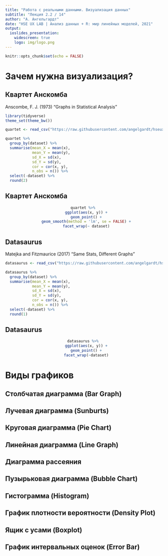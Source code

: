 ```yaml
---
title: "Работа с реальными данными. Визуализация данных"
subtitle: "Лекция 2.2 / 14"
author: "А. Ангельгардт"
date: "HSE UX LAB | Анализ данных + R: мир линейных моделей, 2021"
output: 
  ioslides_presentation:
    widescreen: true
    logo: img/logo.png
---
```


```r
knitr::opts_chunk$set(echo = FALSE)
```

# Зачем нужна визуализация?

## Квартет Анскомба

Anscombe, F. J. (1973) “Graphs in Statistical Analysis”

```r
library(tidyverse)
theme_set(theme_bw())
```

```r
quartet <- read_csv("https://raw.githubusercontent.com/angelgardt/hseuxlab-wlm2021/master/data/anscombe.csv")
```

```r
quartet %>% 
  group_by(dataset) %>% 
  summarise(mean_X = mean(x),
            mean_Y = mean(y),
            sd_X = sd(x),
            sd_Y = sd(y),
            cor = cor(x, y),
            n_obs = n()) %>% 
  select(-dataset) %>% 
  round(2)
```


## Квартет Анскомба

<center>
```r
quartet %>% 
  ggplot(aes(x, y)) +
  geom_point() +
  geom_smooth(method = 'lm', se = FALSE) +
  facet_wrap(~ dataset)
```
</center>


## Datasaurus

Matejka and Fitzmaurice (2017) “Same Stats, Different Graphs”

```r
datasaurus <- read_csv("https://raw.githubusercontent.com/angelgardt/hseuxlab-wlm2021/master/data/datasaurus.csv")
```

```r
datasaurus %>% 
  group_by(dataset) %>% 
  summarise(mean_X = mean(x),
            mean_Y = mean(y),
            sd_X = sd(x),
            sd_Y = sd(y),
            cor = cor(x, y),
            n_obs = n()) %>% 
  select(-dataset) %>% 
  round(1)
```

## Datasaurus

<center>
```r
datasaurus %>% 
  ggplot(aes(x, y)) +
  geom_point() +
  facet_wrap(~dataset)
```
</center>


# Виды графиков

## Столбчатая диаграмма (Bar Graph)

## Лучевая диаграмма (Sunburts)

## Круговая диаграмма (Pie Chart)

## Линейная диаграмма (Line Graph)

## Диаграмма рассеяния

## Пузырьковая диаграмма (Bubble Chart)

## Гистограмма (Histogram)

## График плотности вероятности (Density Plot)

## Ящик с усами (Boxplot)

## График интервальных оценок (Error Bar)




